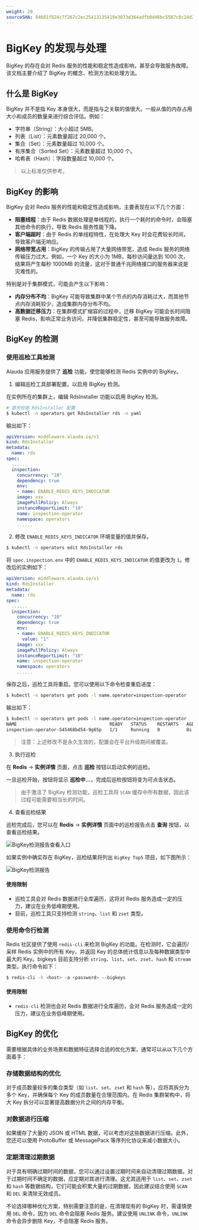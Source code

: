 ```yaml
---
weight: 20
sourceSHA: 84681f824c7f267c2ec25413135419e3073d364adfb8d46bc5587c0c24d2ad3a
---
```


# BigKey 的发现与处理

BigKey 的存在会对 Redis 服务的性能和稳定性造成影响，甚至会导致服务故障。该文档主要介绍了 BigKey 的概念、检测方法和处理方法。

## 什么是 BigKey

BigKey 并不是指 Key 本身很大，而是指与之关联的值很大。一般从值的内存占用大小和成员的数量来进行综合评估。例如：

- 字符串（String）：大小超过 5MB。
- 列表（List）：元素数量超过 20,000 个。
- 集合（Set）：元素数量超过 10,000 个。
- 有序集合（Sorted Set）：元素数量超过 10,000 个。
- 哈希表（Hash）：字段数量超过 10,000 个。

> 以上标准仅供参考。

## BigKey 的影响

BigKey 会对 Redis 服务的性能和稳定性造成影响，主要表现在以下几个方面：

- **阻塞线程**：由于 Redis 数据处理是单线程的，执行一个耗时的命令时，会阻塞其他命令的执行，导致 Redis 服务性能下降。
- **客户端超时**：由于 Redis 的单线程特性，在处理大 Key 时会花费较长时间，导致客户端无响应。
- **网络带宽占用**：BigKey 的传输占用了大量网络带宽，造成 Redis 服务的网络传输压力过大。例如，一个 Key 的大小为 1MB，每秒访问量达到 1000 次，结果将产生每秒 1000MB 的流量，这对于普通千兆网络接口的服务器来说是灾难性的。

特别是对于集群模式，可能会产生以下影响：

- **内存分布不均**：BigKey 可能导致集群中某个节点的内存消耗过大，而其他节点内存消耗较少，造成集群内存分布不均。
- **高数据迁移压力**：在集群模式扩缩容的过程中，迁移 BigKey 可能会长时间阻塞 Redis，影响正常业务访问，并降低集群稳定性，甚至可能导致服务故障。

## BigKey 的检测

### 使用巡检工具检测

Alauda 应用服务提供了 **巡检** 功能，使您能够检测 Redis 实例中的 BigKey。

1. 编辑巡检工具部署配置，以启用 BigKey 检测。

在实例所在的集群上，编辑 RdsInstaller 功能以启用 BigKey 检测。

```bash
# 首先检查 RdsInstaller 配置
$ kubectl -n operators get RdsInstaller rds -o yaml
```

输出如下：

```yaml
apiVersion: middleware.alauda.io/v1
kind: RdsInstaller
metadata:
  name: rds
spec:
  ......
  inspection:
    concurrency: "10"
    dependency: true
    env:
    - name: ENABLE_REDIS_KEYS_INDICATOR
    image: xxx
    imagePullPolicy: Always
    instanceReportLimit: "10"
    name: inspection-operator
    namespace: operators
    ......
```

2. 修改 `ENABLE_REDIS_KEYS_INDICATOR` 环境变量的值并保存。

```bash
$ kubectl -n operators edit RdsInstaller rds
```

将 `spec.inspection.env` 中的 `ENABLE_REDIS_KEYS_INDICATOR` 的值更改为 `1`。修改后的实例如下：

```yaml
apiVersion: middleware.alauda.io/v1
kind: RdsInstaller
metadata:
  name: rds
spec:
  ......
  inspection:
    concurrency: "10"
    dependency: true
    env:
    - name: ENABLE_REDIS_KEYS_INDICATOR
      value: "1"
    image: xxx
    imagePullPolicy: Always
    instanceReportLimit: "10"
    name: inspection-operator
    namespace: operators
    ......
```

保存之后，巡检工具将重启。您可以使用以下命令检查重启进度：

```bash
$ kubectl -n operators get pods -l name.operator=inspection-operator
```

输出如下：

```bash
$ kubectl -n operators get pods -l name.operator=inspection-operator
NAME                                   READY   STATUS    RESTARTS   AGE
inspection-operator-545468bd54-9g65p   1/1     Running   0          8s
```

> 注意：上述修改不是永久生效的，配置会在平台升级期间被覆盖。

3. 执行巡检

在 **Redis** -> **实例详情** 页面，点击 **巡检** 按钮以启动实例的巡检。

一旦巡检开始，按钮将显示 **巡检中...**，完成后巡检按钮将变为可点击状态。

> 由于激活了 BigKey 检测功能，巡检工具将 `SCAN` 缓存中所有数据，因此该过程可能需要相当长的时间。

4. 查看巡检结果

巡检完成后，您可以在 **Redis** -> **实例详情** 页面中的巡检报告点击 **查询** 按钮，以查看巡检结果。

![BigKey检测报告查看入口](../assets/44redis-bigkey-inspect-report-entry.png)

如果实例中确实存在 BigKey，巡检结果将列出 `BigKey Top5` 项目，如下图所示：

![BigKey检测报告](../assets/44redis-bigkey-inspect-report.png)

#### 使用限制

- 巡检工具会对 Redis 数据进行全库遍历，这将对 Redis 服务造成一定的压力，建议在业务低峰期使用。
- 目前，巡检工具只支持检测 `string`、`list` 和 `zset` 类型。

### 使用命令行检测

Redis 社区提供了使用 `redis-cli` 来检测 BigKey 的功能。在检测时，它会遍历/采样 Redis 实例中的所有 Key，并返回 Key 的总体统计信息以及每种数据类型中最大的 Key。bigkeys 目前支持分析 `string`、`list`、`set`、`zset`、`hash` 和 `stream` 类型。执行命令如下：

```bash
$ redis-cli -h <host> -a <password> --bigkeys
```

#### 使用限制

- `redis-cli` 检测也会对 Redis 数据进行全库遍历，会对 Redis 服务造成一定的压力，建议在业务低峰期使用。

## BigKey 的优化

需要根据具体的业务场景和数据特征选择合适的优化方案，通常可以从以下几个方面着手：

### 存储数据结构的优化

对于成员数量较多的集合类型（如 `list`、`set`、`zset` 和 `hash` 等），应将其拆分为多个 Key，并确保每个 Key 的成员数量在合理范围内。在 Redis 集群架构中，将大 Key 拆分可以显著提高数据分片之间的内存平衡。

### 对数据进行压缩

如果缓存了大量的 JSON 或 HTML 数据，可以考虑对这些数据进行压缩。此外，您还可以使用 ProtoBuffer 或 MessagePack 等序列化协议来减小数据大小。

### 定期清理过期数据

对于具有明确过期时间的数据，您可以通过设置过期时间来自动清理过期数据。对于过期时间不确定的数据，应定期对其进行清理。这尤其适用于 `list`、`set`、`zset` 和 `hash` 等数据结构，它们可能会积累大量的过期数据，因此建议结合使用 `SCAN` 和 `DEL` 来清除无效成员。

不论选择哪种优化方案，特别需要注意的是，在清理现有的 BigKey 时，需谨慎使用 `DEL` 命令，因为 `DEL` 命令会阻塞 Redis 服务。建议使用 `UNLINK` 命令，`UNLINK` 命令会异步删除 Key，不会阻塞 Redis 服务。
